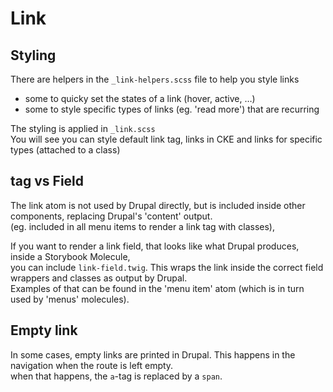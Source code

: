 
# Link

## Styling

There are helpers in the `_link-helpers.scss` file to help you style links<br />
- some to quicky set the states of a link (hover, active, …)<br />
- some to style specific types of links (eg. 'read more') that are recurring

The styling is applied in `_link.scss`<br />
You will see you can style default link tag, links in CKE and links for specific types (attached to a class)

## tag vs Field

The link atom is not used by Drupal directly, but is included inside other components, replacing Drupal's 'content' output.<br />
(eg. included in all menu items to render a link tag with classes), <br />

If you want to render a link field, that looks like what Drupal produces, inside a Storybook Molecule, <br />
you can include `link-field.twig`. This wraps the link inside the correct field wrappers and classes as output by Drupal.<br />
Examples of that can be found in the 'menu item' atom (which is in turn used by 'menus' molecules).

## Empty link

In some cases, empty links are printed in Drupal. This happens in the navigation when the route is left empty.<br />
when that happens, the `a`-tag is replaced by a `span`.
